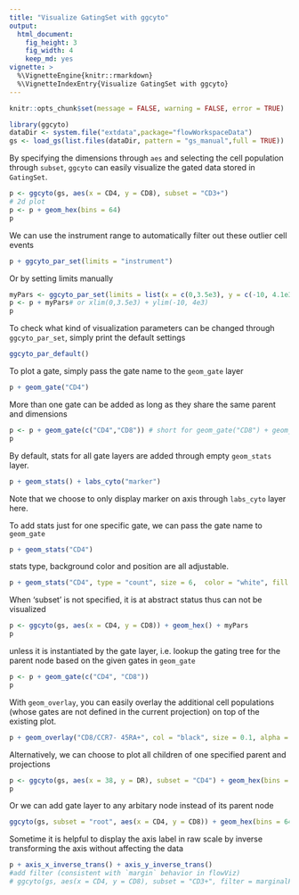 ```yaml
---
title: "Visualize GatingSet with ggcyto"
output:
  html_document:
    fig_height: 3
    fig_width: 4
    keep_md: yes
vignette: >    
  %\VignetteEngine{knitr::rmarkdown}
  %\VignetteIndexEntry{Visualize GatingSet with ggcyto}        
---
```


```r
knitr::opts_chunk$set(message = FALSE, warning = FALSE, error = TRUE)
```


```r
library(ggcyto)
dataDir <- system.file("extdata",package="flowWorkspaceData")
gs <- load_gs(list.files(dataDir, pattern = "gs_manual",full = TRUE))
```

By specifying the dimensions through `aes` and selecting the cell population through `subset`, `ggcyto` can easily visualize the gated data stored in `GatingSet`.
```r
p <- ggcyto(gs, aes(x = CD4, y = CD8), subset = "CD3+") 
# 2d plot 
p <- p + geom_hex(bins = 64)
p
```

We can use the instrument range to automatically filter out these outlier cell events
```r
p + ggcyto_par_set(limits = "instrument")
```

Or by setting limits manually
```r
myPars <- ggcyto_par_set(limits = list(x = c(0,3.5e3), y = c(-10, 4.1e3)))
p <- p + myPars# or xlim(0,3.5e3) + ylim(-10, 4e3) 
p
```

To check what kind of visualization parameters can be changed through `ggcyto_par_set`, simply print the default settings
```r
ggcyto_par_default()
```

To plot a gate, simply pass the gate name to the `geom_gate` layer
```r
p + geom_gate("CD4")
```


More than one gate can be added as long as they share the same parent and dimensions
```r
p <- p + geom_gate(c("CD4","CD8")) # short for geom_gate("CD8") + geom_gate("CD4")
p
```

By default, stats for all gate layers are added through empty `geom_stats` layer. 
```r
p + geom_stats() + labs_cyto("marker")
```

Note that we choose to only display marker on axis through `labs_cyto` layer here.

To add stats just for one specific gate, we can pass the gate name to `geom_gate`
```r
p + geom_stats("CD4")
```

stats type, background color and position are all adjustable.
```r
p + geom_stats("CD4", type = "count", size = 6,  color = "white", fill = "black", adjust = 0.3)
```

When 'subset' is not specified, it is at abstract status thus can not be visualized 
```r
p <- ggcyto(gs, aes(x = CD4, y = CD8)) + geom_hex() + myPars
p
```

unless it is instantiated by the gate layer, i.e. lookup the gating tree for the parent node based on the given gates in `geom_gate`
```r
p <- p + geom_gate(c("CD4", "CD8"))
p
```

With `geom_overlay`, you can easily overlay the additional cell populations (whose gates are not defined in the current projection) on top of the existing plot.
```r
p + geom_overlay("CD8/CCR7- 45RA+", col = "black", size = 0.1, alpha = 0.4)
```


Alternatively, we can choose to plot all children of one specified parent and projections
```r
p <- ggcyto(gs, aes(x = 38, y = DR), subset = "CD4") + geom_hex(bins = 64) + geom_gate() + geom_stats()
p
```


Or we can add gate layer to any arbitary node instead of its parent node
```r
ggcyto(gs, subset = "root", aes(x = CD4, y = CD8)) + geom_hex(bins = 64) + geom_gate("CD4") + myPars
```


Sometime it is helpful to display the axis label in raw scale by inverse transforming the axis without affecting the data
```r
p + axis_x_inverse_trans() + axis_y_inverse_trans()
#add filter (consistent with `margin` behavior in flowViz)
# ggcyto(gs, aes(x = CD4, y = CD8), subset = "CD3+", filter = marginalFilter)  + geom_hex(bins = 32, na.rm = T)
```

